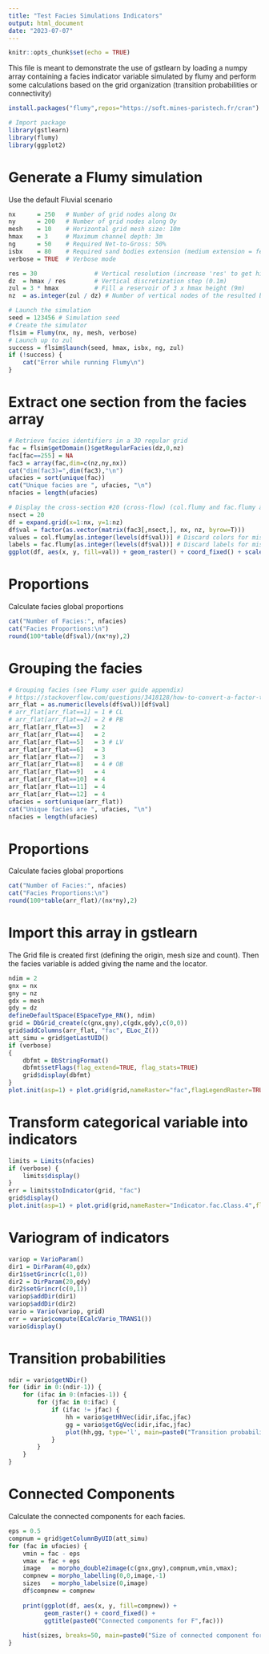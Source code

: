 ```yaml
---
title: "Test Facies Simulations Indicators"
output: html_document
date: "2023-07-07"
---
```


```r
knitr::opts_chunk$set(echo = TRUE)
```

This file is meant to demonstrate the use of gstlearn by loading a numpy array containing a facies indicator variable simulated by flumy and perform some calculations based on the grid organization (transition probabilities or connectivity)

```r
install.packages("flumy",repos="https://soft.mines-paristech.fr/cran")
```

```r
# Import package
library(gstlearn)
library(flumy)
library(ggplot2)
```

# Generate a Flumy simulation
Use the default Fluvial scenario

```r
nx      = 250   # Number of grid nodes along Ox
ny      = 200   # Number of grid nodes along Oy
mesh    = 10    # Horizontal grid mesh size: 10m
hmax    = 3     # Maximum channel depth: 3m
ng      = 50    # Required Net-to-Gross: 50%
isbx    = 80    # Required sand bodies extension (medium extension = few meander cutoffs)
verbose = TRUE  # Verbose mode

res = 30                # Vertical resolution (increase 'res' to get higher resolution)
dz  = hmax / res        # Vertical discretization step (0.1m)
zul = 3 * hmax          # Fill a reservoir of 3 x hmax height (9m)
nz  = as.integer(zul / dz) # Number of vertical nodes of the resulted block of sediments
```

```r
# Launch the simulation
seed = 123456 # Simulation seed
# Create the simulator
flsim = Flumy(nx, ny, mesh, verbose)
# Launch up to zul
success = flsim$launch(seed, hmax, isbx, ng, zul)
if (!success) {
    cat("Error while running Flumy\n")
}
```

# Extract one section from the facies array

```r
# Retrieve facies identifiers in a 3D regular grid
fac = flsim$getDomain()$getRegularFacies(dz,0,nz)
fac[fac==255] = NA
fac3 = array(fac,dim=c(nz,ny,nx))
cat("dim(fac3)=",dim(fac3),"\n")
ufacies = sort(unique(fac))
cat("Unique facies are ", ufacies, "\n")
nfacies = length(ufacies) 

# Display the cross-section #20 (cross-flow) (col.flumy and fac.flumy are defined in the package)
nsect = 20
df = expand.grid(x=1:nx, y=1:nz)
df$val = factor(as.vector(matrix(fac3[,nsect,], nx, nz, byrow=T)))
values = col.flumy[as.integer(levels(df$val))] # Discard colors for missing facies
labels = fac.flumy[as.integer(levels(df$val))] # Discard labels for missing facies
ggplot(df, aes(x, y, fill=val)) + geom_raster() + coord_fixed() + scale_fill_manual(values=values, labels=labels)
```

# Proportions
Calculate facies global proportions

```r
cat("Number of Facies:", nfacies)
cat("Facies Proportions:\n")
round(100*table(df$val)/(nx*ny),2)
```

# Grouping the facies
```r
# Grouping facies (see Flumy user guide appendix)
# https://stackoverflow.com/questions/3418128/how-to-convert-a-factor-to-integer-numeric-without-loss-of-information
arr_flat = as.numeric(levels(df$val))[df$val]
# arr_flat[arr_flat==1] = 1 # CL
# arr_flat[arr_flat==2] = 2 # PB
arr_flat[arr_flat==3]   = 2
arr_flat[arr_flat==4]   = 2
arr_flat[arr_flat==5]   = 3 # LV
arr_flat[arr_flat==6]   = 3
arr_flat[arr_flat==7]   = 3
arr_flat[arr_flat==8]   = 4 # OB
arr_flat[arr_flat==9]   = 4
arr_flat[arr_flat==10]  = 4
arr_flat[arr_flat==11]  = 4
arr_flat[arr_flat==12]  = 4
ufacies = sort(unique(arr_flat))
cat("Unique facies are ", ufacies, "\n")
nfacies = length(ufacies) 
```

# Proportions
Calculate facies global proportions

```r
cat("Number of Facies:", nfacies)
cat("Facies Proportions:\n")
round(100*table(arr_flat)/(nx*ny),2)
```

# Import this array in gstlearn
The Grid file is created first (defining the origin, mesh size and count). Then the facies variable is added giving the name and the locator. 

```r
ndim = 2
gnx = nx
gny = nz
gdx = mesh
gdy = dz
defineDefaultSpace(ESpaceType_RN(), ndim)
grid = DbGrid_create(c(gnx,gny),c(gdx,gdy),c(0,0))
grid$addColumns(arr_flat, "fac", ELoc_Z())
att_simu = grid$getLastUID()
if (verbose)
{
    dbfmt = DbStringFormat()
    dbfmt$setFlags(flag_extend=TRUE, flag_stats=TRUE)
    grid$display(dbfmt)
}
plot.init(asp=1) + plot.grid(grid,nameRaster="fac",flagLegendRaster=TRUE)
```

# Transform categorical variable into indicators

```r
limits = Limits(nfacies)
if (verbose) {
    limits$display()
}
err = limits$toIndicator(grid, "fac")
grid$display()
plot.init(asp=1) + plot.grid(grid,nameRaster="Indicator.fac.Class.4",flagLegendRaster=TRUE)
```

# Variogram of indicators

```r
variop = VarioParam()
dir1 = DirParam(40,gdx)
dir1$setGrincr(c(1,0))
dir2 = DirParam(20,gdy)
dir2$setGrincr(c(0,1))
variop$addDir(dir1)
variop$addDir(dir2)
vario = Vario(variop, grid)
err = vario$compute(ECalcVario_TRANS1())
vario$display()
```

# Transition probabilities

```r
ndir = vario$getNDir()
for (idir in 0:(ndir-1)) {
    for (ifac in 0:(nfacies-1)) {
        for (jfac in 0:ifac) {
            if (ifac != jfac) {
                hh = vario$getHhVec(idir,ifac,jfac)
                gg = vario$getGgVec(idir,ifac,jfac)
                plot(hh,gg, type='l', main=paste0("Transition probabilities in dir #",idir+1," leaving F",ifac+1," / entering F",jfac+1))
            }
        }
    }
}
```

# Connected Components
Calculate the connected components for each facies.

```r
eps = 0.5
compnum = grid$getColumnByUID(att_simu)
for (fac in ufacies) {
    vmin = fac - eps
    vmax = fac + eps
    image   = morpho_double2image(c(gnx,gny),compnum,vmin,vmax);
    compnew = morpho_labelling(0,0,image,-1)
    sizes   = morpho_labelsize(0,image)
    df$compnew = compnew
    
    print(ggplot(df, aes(x, y, fill=compnew)) +
          geom_raster() + coord_fixed() +
          ggtitle(paste0("Connected components for F",fac)))
    
    hist(sizes, breaks=50, main=paste0("Size of connected component for F",fac))
}
```

